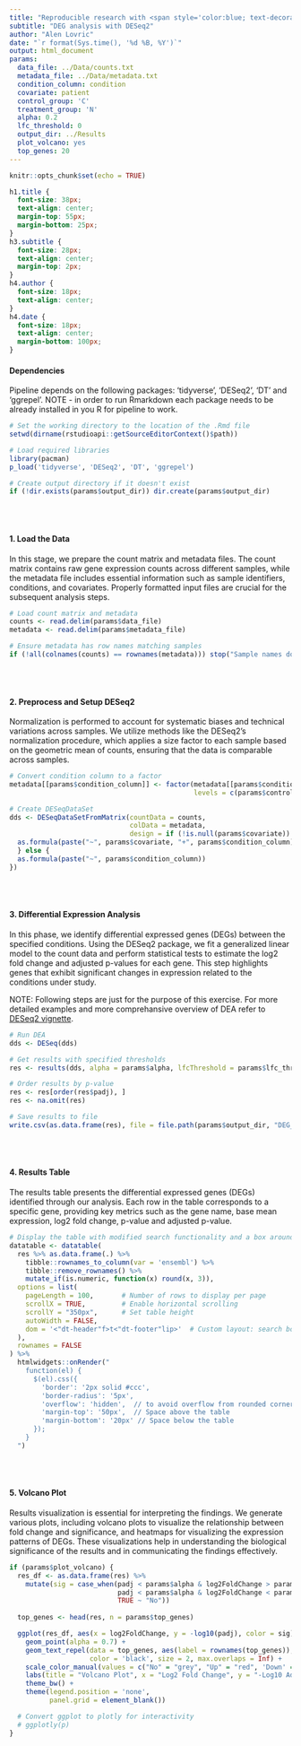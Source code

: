 ```yaml
---
title: "Reproducible research with <span style='color:blue; text-decoration: underline;'>RMarkdown</span>"
subtitle: "DEG analysis with DESeq2"
author: "Alen Lovric"
date: "`r format(Sys.time(), '%d %B, %Y')`"
output: html_document
params:
  data_file: ../Data/counts.txt
  metadata_file: ../Data/metadata.txt
  condition_column: condition
  covariate: patient
  control_group: 'C'
  treatment_group: 'N'
  alpha: 0.2
  lfc_threshold: 0
  output_dir: ../Results
  plot_volcano: yes
  top_genes: 20
---
```


<!-- This code chunk sets global options for all code chunks in the RMarkdown document using `knitr::opts_chunk$set()`. Here, `echo = TRUE` is applied as the default, so code in all chunks will be displayed in the output unless individually overridden. Setting `echo = TRUE` helps readers see the code behind each result. The chunk itself has `echo=FALSE`, so this setup line won’t be printed in the final document. -->

```r
knitr::opts_chunk$set(echo = TRUE)
```

<!-- This CSS code is used to customize the appearance of the document's title, subtitle, author, date, and code chunks. Here's a breakdown of each style:

- **Title (`h1.title`)**: Centers the title text with a larger font size (38px) and removes extra spacing below the title.
- **Subtitle (`h3.subtitle`)**: Centers the subtitle text, adjusts its font size to 28px, and slightly reduces the space above it.
- **Author (`h4.author`)**: Centers the author’s name with a smaller font size (18px).
- **Date (`h4.date`)**: Centers the date with an 18px font size and adds more space below it to separate it from the following content.

This chunk uses `echo=FALSE` to prevent the CSS code from being printed in the document. These styles only affect the appearance in HTML outputs. -->

```css
h1.title {
  font-size: 38px;
  text-align: center;
  margin-top: 55px;
  margin-bottom: 25px;
}
h3.subtitle {
  font-size: 28px;
  text-align: center;
  margin-top: 2px;
}
h4.author {
  font-size: 18px;
  text-align: center;
}
h4.date {
  font-size: 18px;
  text-align: center;
  margin-bottom: 100px;
}
```


#### Dependencies

Pipeline depends on the following packages: 'tidyverse', 'DESeq2', 'DT' and 'ggrepel'. NOTE - in order to run Rmarkdown each package needs to be already installed in you R for pipeline to work.


```r
# Set the working directory to the location of the .Rmd file
setwd(dirname(rstudioapi::getSourceEditorContext()$path))

# Load required libraries
library(pacman)
p_load('tidyverse', 'DESeq2', 'DT', 'ggrepel')

# Create output directory if it doesn't exist
if (!dir.exists(params$output_dir)) dir.create(params$output_dir)
```
<br>
<br>

#### 1. Load the Data
In this stage, we prepare the count matrix and metadata files. The count matrix contains raw gene expression counts across different samples, while the metadata file includes essential information such as sample identifiers, conditions, and covariates. Properly formatted input files are crucial for the subsequent analysis steps.


```r
# Load count matrix and metadata
counts <- read.delim(params$data_file)
metadata <- read.delim(params$metadata_file)

# Ensure metadata has row names matching samples
if (!all(colnames(counts) == rownames(metadata))) stop("Sample names don't match!!!")
```
<br>
<br>

#### 2. Preprocess and Setup DESeq2
Normalization is performed to account for systematic biases and technical variations across samples. We utilize methods like the DESeq2's normalization procedure, which applies a size factor to each sample based on the geometric mean of counts, ensuring that the data is comparable across samples.


```r
# Convert condition column to a factor
metadata[[params$condition_column]] <- factor(metadata[[params$condition_column]], 
                                              levels = c(params$control_group, params$treatment_group))

# Create DESeqDataSet
dds <- DESeqDataSetFromMatrix(countData = counts,
                              colData = metadata,
                              design = if (!is.null(params$covariate)) {
  as.formula(paste("~", params$covariate, "+", params$condition_column))
  } else {
  as.formula(paste("~", params$condition_column))
})
```
<br>
<br>

#### 3. Differential Expression Analysis
In this phase, we identify differential expressed genes (DEGs) between the specified conditions. Using the DESeq2 package, we fit a generalized linear model to the count data and perform statistical tests to estimate the log2 fold change and adjusted p-values for each gene. This step highlights genes that exhibit significant changes in expression related to the conditions under study.

NOTE: Following steps are just for the purpose of this exercise. For more detailed examples and more comprehansive overview of DEA refer to [DESeq2 vignette](https://bioconductor.org/packages/devel/bioc/vignettes/DESeq2/inst/doc/DESeq2.html#indfilt).

```r
# Run DEA
dds <- DESeq(dds)

# Get results with specified thresholds
res <- results(dds, alpha = params$alpha, lfcThreshold = params$lfc_threshold)

# Order results by p-value
res <- res[order(res$padj), ]
res <- na.omit(res)

# Save results to file
write.csv(as.data.frame(res), file = file.path(params$output_dir, "DEG_results.csv"))
```
<br>
<br>

#### 4. Results Table
The results table presents the differential expressed genes (DEGs) identified through our analysis. Each row in the table corresponds to a specific gene, providing key metrics such as the gene name, base mean expression, log2 fold change, p-value and adjusted p-value.


```r
# Display the table with modified search functionality and a box around it
datatable <- datatable(
  res %>% as.data.frame(.) %>% 
    tibble::rownames_to_column(var = 'ensembl') %>%
    tibble::remove_rownames() %>% 
    mutate_if(is.numeric, function(x) round(x, 3)),
  options = list(
    pageLength = 100,       # Number of rows to display per page
    scrollX = TRUE,         # Enable horizontal scrolling
    scrollY = "350px",      # Set table height
    autoWidth = FALSE,
    dom = '<"dt-header"f>t<"dt-footer"lip>'  # Custom layout: search box first, then entries dropdown
  ),
  rownames = FALSE
) %>%
  htmlwidgets::onRender("
    function(el) {
      $(el).css({
        'border': '2px solid #ccc',
        'border-radius': '5px',
        'overflow': 'hidden',  // to avoid overflow from rounded corners
        'margin-top': '50px',  // Space above the table
        'margin-bottom': '20px' // Space below the table
      });
    }
  ")


```   
<br>
<br>

#### 5. Volcano Plot
Results visualization is essential for interpreting the findings. We generate various plots, including volcano plots to visualize the relationship between fold change and significance, and heatmaps for visualizing the expression patterns of DEGs. These visualizations help in understanding the biological significance of the results and in communicating the findings effectively.


```r
if (params$plot_volcano) {
  res_df <- as.data.frame(res) %>%
    mutate(sig = case_when(padj < params$alpha & log2FoldChange > params$lfc_threshold ~ "Up", 
                           padj < params$alpha & log2FoldChange < params$lfc_threshold ~ "Down",
                           TRUE ~ "No"))
  
  top_genes <- head(res, n = params$top_genes)

  ggplot(res_df, aes(x = log2FoldChange, y = -log10(padj), color = sig)) +
    geom_point(alpha = 0.7) +
    geom_text_repel(data = top_genes, aes(label = rownames(top_genes)), 
                    color = 'black', size = 2, max.overlaps = Inf) +
    scale_color_manual(values = c("No" = "grey", "Up" = "red", 'Down' = 'blue')) +
    labs(title = "Volcano Plot", x = "Log2 Fold Change", y = "-Log10 Adjusted p-value") +
    theme_bw() + 
    theme(legend.position = 'none',
          panel.grid = element_blank())

  # Convert ggplot to plotly for interactivity
  # ggplotly(p)
}
```


